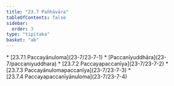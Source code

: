 ```yaml
---
title: "23.7 Pañhāvāra"
tableOfContents: false
sidebar:
  order: 3
type: "tipitaka"
basket: "ab"
---
```



<DynamicBreadcrumb />



<TableOfContents>
* [23.7.1 Paccayānuloma](23-7/23-7-1)
* [Paccanīyuddhāra](23-7/paccaniyuddhara)
* [23.7.2 Paccayapaccanīya](23-7/23-7-2)
* [23.7.3 Paccayānulomapaccanīya](23-7/23-7-3)
* [23.7.4 Paccayapaccanīyānuloma](23-7/23-7-4)
</TableOfContents>